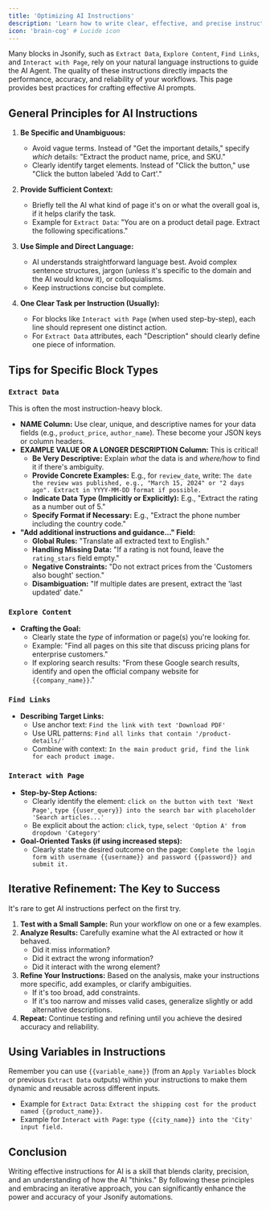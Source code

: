 ```yaml
---
title: 'Optimizing AI Instructions'
description: 'Learn how to write clear, effective, and precise instructions for AI-driven blocks to maximize accuracy and reliability.'
icon: 'brain-cog' # Lucide icon
---
```


Many blocks in Jsonify, such as `Extract Data`, `Explore Content`, `Find Links`, and `Interact with Page`, rely on your natural language instructions to guide the AI Agent. The quality of these instructions directly impacts the performance, accuracy, and reliability of your workflows. This page provides best practices for crafting effective AI prompts.

## General Principles for AI Instructions

1.  **Be Specific and Unambiguous:**
    * Avoid vague terms. Instead of "Get the important details," specify *which* details: "Extract the product name, price, and SKU."
    * Clearly identify target elements. Instead of "Click the button," use "Click the button labeled 'Add to Cart'."

2.  **Provide Sufficient Context:**
    * Briefly tell the AI what kind of page it's on or what the overall goal is, if it helps clarify the task.
    * Example for `Extract Data`: "You are on a product detail page. Extract the following specifications."

3.  **Use Simple and Direct Language:**
    * AI understands straightforward language best. Avoid complex sentence structures, jargon (unless it's specific to the domain and the AI would know it), or colloquialisms.
    * Keep instructions concise but complete.

4.  **One Clear Task per Instruction (Usually):**
    * For blocks like `Interact with Page` (when used step-by-step), each line should represent one distinct action.
    * For `Extract Data` attributes, each "Description" should clearly define one piece of information.

## Tips for Specific Block Types

### `Extract Data`

This is often the most instruction-heavy block.

* **NAME Column:** Use clear, unique, and descriptive names for your data fields (e.g., `product_price`, `author_name`). These become your JSON keys or column headers.
* **EXAMPLE VALUE OR A LONGER DESCRIPTION Column:** This is critical!
    * **Be Very Descriptive:** Explain *what* the data is and *where/how* to find it if there's ambiguity.
    * **Provide Concrete Examples:** E.g., for `review_date`, write: `The date the review was published, e.g., "March 15, 2024" or "2 days ago". Extract in YYYY-MM-DD format if possible.`
    * **Indicate Data Type (Implicitly or Explicitly):** E.g., "Extract the rating as a number out of 5."
    * **Specify Format if Necessary:** E.g., "Extract the phone number including the country code."
* **"Add additional instructions and guidance..." Field:**
    * **Global Rules:** "Translate all extracted text to English."
    * **Handling Missing Data:** "If a rating is not found, leave the `rating_stars` field empty."
    * **Negative Constraints:** "Do not extract prices from the 'Customers also bought' section."
    * **Disambiguation:** "If multiple dates are present, extract the 'last updated' date."

### `Explore Content`

* **Crafting the Goal:**
    * Clearly state the *type* of information or page(s) you're looking for.
    * Example: "Find all pages on this site that discuss pricing plans for enterprise customers."
    * If exploring search results: "From these Google search results, identify and open the official company website for `{{company_name}}`."

### `Find Links`

* **Describing Target Links:**
    * Use anchor text: `Find the link with text 'Download PDF'`
    * Use URL patterns: `Find all links that contain '/product-details/'`
    * Combine with context: `In the main product grid, find the link for each product image.`

### `Interact with Page`

* **Step-by-Step Actions:**
    * Clearly identify the element: `click on the button with text 'Next Page'`, `type {{user_query}} into the search bar with placeholder 'Search articles...'`
    * Be explicit about the action: `click`, `type`, `select 'Option A' from dropdown 'Category'`
* **Goal-Oriented Tasks (if using increased steps):**
    * Clearly state the desired outcome on the page: `Complete the login form with username {{username}} and password {{password}} and submit it.`

## Iterative Refinement: The Key to Success

It's rare to get AI instructions perfect on the first try.

1.  **Test with a Small Sample:** Run your workflow on one or a few examples.
2.  **Analyze Results:** Carefully examine what the AI extracted or how it behaved.
    * Did it miss information?
    * Did it extract the wrong information?
    * Did it interact with the wrong element?
3.  **Refine Your Instructions:** Based on the analysis, make your instructions more specific, add examples, or clarify ambiguities.
    * If it's too broad, add constraints.
    * If it's too narrow and misses valid cases, generalize slightly or add alternative descriptions.
4.  **Repeat:** Continue testing and refining until you achieve the desired accuracy and reliability.

## Using Variables in Instructions

Remember you can use `{{variable_name}}` (from an `Apply Variables` block or previous `Extract Data` outputs) within your instructions to make them dynamic and reusable across different inputs.
* Example for `Extract Data`: `Extract the shipping cost for the product named {{product_name}}.`
* Example for `Interact with Page`: `type {{city_name}} into the 'City' input field.`

## Conclusion

Writing effective instructions for AI is a skill that blends clarity, precision, and an understanding of how the AI "thinks." By following these principles and embracing an iterative approach, you can significantly enhance the power and accuracy of your Jsonify automations.